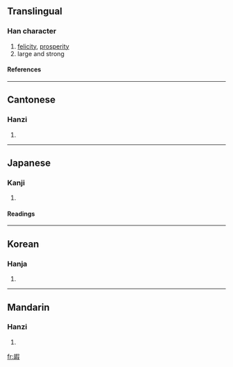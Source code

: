 ==Translingual==
===Han character===
{{Han char|rn=30|rad=口|as=11|sn=14|four=4764<sub>7</sub>|canj=十口口尸水 (JRRSE)}}
# [[felicity]], [[prosperity]]
# large and strong
====References====
{{Han ref|kx=0205.210|dkj=04190|dj=0428.150|hdz=10674.050|uh=560F|ud=22031|bh=E14C|bd=57676}}
----
==Cantonese==
===Hanzi===
{{yue-hanzi|jyut=|y=ga2, gu2}}
# {{defn|Cantonese}}
----
==Japanese==
===Kanji===
{{ja-kanji|grade=|rs=口11}}
# {{defn|Japanese}} 
====Readings====
{{ja-readings|on=[[か]] (ka), [[け]] (ke)|kun=[[さいわい]] (saiwai)}}
----
==Korean==
===Hanja===
{{ko-hanja|hangeul=[[하]], [[가]]|rv=ha, ga|mr=ha, ka}}
# {{defn|Korean}}
----
==Mandarin==
===Hanzi===
{{cmn-hanzi|pin=[[gǔ]] (gu3), [[jiǎ]] (jia3)|wg=ku<sup>3</sup>, chia<sup>3</sup>}}
# {{defn|Mandarin}}

[[fr:嘏]]